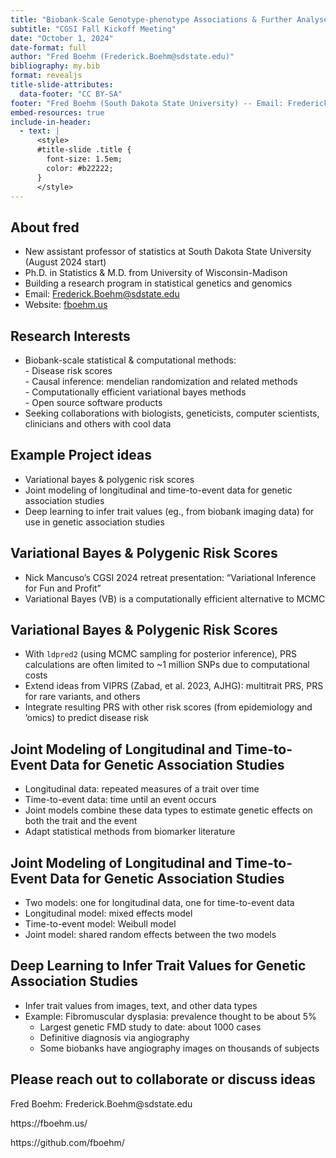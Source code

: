 ```yaml
---
title: "Biobank-Scale Genotype-phenotype Associations & Further Analyses"
subtitle: "CGSI Fall Kickoff Meeting"
date: "October 1, 2024"
date-format: full
author: "Fred Boehm (Frederick.Boehm@sdstate.edu)"
bibliography: my.bib
format: revealjs
title-slide-attributes: 
  data-footer: "CC BY-SA"
footer: "Fred Boehm (South Dakota State University) -- Email: Frederick.Boehm@sdstate.edu --  https://fboehm.us/ -- https://github.com/fboehm/"
embed-resources: true
include-in-header:
  - text: |
      <style>
      #title-slide .title {
        font-size: 1.5em;
        color: #b22222;
      }
      </style>
---
```



## About fred

- New assistant professor of statistics at South Dakota State University (August 2024 start)  
- Ph.D. in Statistics & M.D. from University of Wisconsin-Madison  
- Building a research program in statistical genetics and genomics  
- Email: <Frederick.Boehm@sdstate.edu>  
- Website: [fboehm.us](https://fboehm.us/)  



## Research Interests

- Biobank-scale statistical & computational methods:   
      - Disease risk scores  
      - Causal inference: mendelian randomization and related methods    
      - Computationally efficient variational bayes methods  
      - Open source software products  
- Seeking collaborations with biologists, geneticists, computer scientists, clinicians and others with cool data  



## Example Project ideas 

- Variational bayes & polygenic risk scores  
- Joint modeling of longitudinal and time-to-event data for genetic association studies  
- Deep learning to infer trait values (eg., from biobank imaging data) for use in genetic association studies  


## Variational Bayes & Polygenic Risk Scores

- Nick Mancuso's CGSI 2024 retreat presentation: "Variational Inference for Fun and Profit"  
- Variational Bayes (VB) is a computationally efficient alternative to MCMC  


## Variational Bayes & Polygenic Risk Scores

- With `ldpred2` (using MCMC sampling for posterior inference), PRS calculations are often limited to ~1 million SNPs due to computational costs  
- Extend ideas from VIPRS (Zabad, et al. 2023, AJHG): multitrait PRS, PRS for rare variants, and others  
- Integrate resulting PRS with other risk scores (from epidemiology and 'omics) to predict disease risk  


## Joint Modeling of Longitudinal and Time-to-Event Data for Genetic Association Studies

- Longitudinal data: repeated measures of a trait over time  
- Time-to-event data: time until an event occurs  
- Joint models combine these data types to estimate genetic effects on both the trait and the event  
- Adapt statistical methods from biomarker literature
  

## Joint Modeling of Longitudinal and Time-to-Event Data for Genetic Association Studies

- Two models: one for longitudinal data, one for time-to-event data  
- Longitudinal model: mixed effects model  
- Time-to-event model: Weibull model  
- Joint model: shared random effects between the two models  


## Deep Learning to Infer Trait Values for Genetic Association Studies

- Infer trait values from images, text, and other data types  
- Example: Fibromuscular dysplasia: prevalence thought to be about 5% 
    - Largest genetic FMD study to date: about 1000 cases  
    - Definitive diagnosis via angiography  
    - Some biobanks have angiography images on thousands of subjects  



## Please reach out to collaborate or discuss ideas  



  Fred Boehm: Frederick.Boehm@sdstate.edu 
  
  https://fboehm.us/
  
  https://github.com/fboehm/









